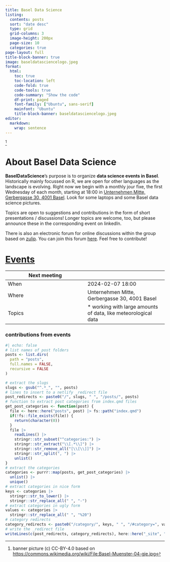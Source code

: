 ```yaml
---
title: Basel Data Science
listing:
  contents: posts
  sort: "date desc"
  type: grid
  grid-columns: 3
  image-height: 200px
  page-size: 10
  categories: true
page-layout: full
title-block-banner: true 
image: baseldatasciencelogo.jpeg
format:
  html:
    toc: true
    toc-location: left
    code-fold: true
    code-tools: true
    code-summary: "Show the code"
    df-print: paged
    font-family: ["Ubuntu", sans-serif]
    mainfont: "Ubuntu"
    title-block-banner: baseldatasciencelogo.jpeg
editor: 
  markdown: 
    wrap: sentence
---
```


[^1]

[^1]: banner picture (c) CC-BY-4.0 based on <https://commons.wikimedia.org/wiki/File:Basel-Muenster-04-gje.jpg>

# About Basel Data Science

**BaselDataScience**'s purpose is to organize **data science events in Basel**.
Historically mainly focussed on R, we are open for other languages as the landscape is evolving.
Right now we begin with a monthly jour fixe, the first Wednesday of each month, starting at 18:00 in [Unternehmen Mitte, Gerbergasse 30, 4001 Basel](https://mitte.ch/).
Look for some laptops and some Basel data science pictures.

Topics are open to suggestions and contributions in the form of short presentations / discussions!
Longer topics are welcome, too, but please announce these in the corresponding event on linkedIn.

There is also an electronic forum for online discussions within the group based on [zulip](https://baseldatascience.zulipchat.com/).
You can join this forum [here](https://baseldatascience.zulipchat.com/join/cf6md2ekmg24q7avqnfi4qdk/).
Feel free to contribute!

# [Events](events.qmd)

| Next meeting |                                                                                                                                                                                                                                       |
|------------------------------------|------------------------------------|
| When         | 2024-02-07 18:00                                                                                                                                                                                                                      |
| Where        | Unternehmen Mitte, Gerbergasse 30, 4001 Basel                                                                                                                                                                                         |
| Topics       | \* working with large amounts of data, like meteorological data |

### contributions from events

```r
#| echo: false
# list names of post folders
posts <- list.dirs(
  path = "posts",
  full.names = FALSE,
  recursive = FALSE
)

# extract the slugs
slugs <- gsub("^.*_", "", posts)
# lines to insert to a netlify _redirect file
post_redirects <- paste0("/", slugs, " ", "/posts/", posts)
# function to extract post categories from index.qmd files
get_post_categories <- function(post) {
  file <- here::here("posts", post) |> fs::path("index.qmd")
  if(!fs::file_exists(file)) {
    return(character(0))
  }
  file |>
    readLines() |> 
    stringr::str_subset("^categories:") |>
    stringr::str_extract("\\[.*\\]") |> 
    stringr::str_remove_all("[\\[\\]]") |>
    stringr::str_split(", ") |> 
    unlist()
}
# extract the categories
categories <- purrr::map(posts, get_post_categories) |> 
  unlist() |> 
  unique()
# extract categories in nice form
keys <- categories |> 
  stringr::str_to_lower() |>
  stringr::str_replace_all(" ", "-")
# extract categories in ugly form
values <- categories |>
  stringr::str_replace_all(" ", "%20")
# category redirects
category_redirects <- paste0("/category/", keys, " ", "/#category=", values)
# write the _redirect file
writeLines(c(post_redirects, category_redirects), here::here("_site", "_redirects"))
```
